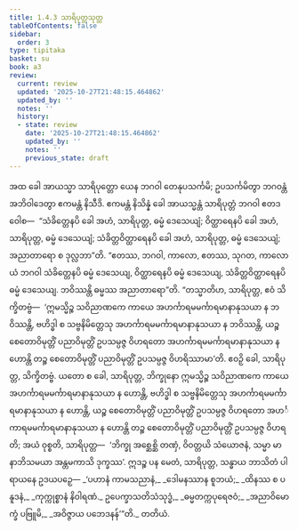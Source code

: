 ```yaml
---
title: 1.4.3 သာရိပုတ္တသုတ္တ
tableOfContents: false
sidebar:
  order: 3
type: tipitaka
basket: su
book: a3
review:
  current: review
  updated: '2025-10-27T21:48:15.464862'
  updated_by: ''
  notes: ''
  history:
  - state: review
    date: '2025-10-27T21:48:15.464862'
    updated_by: ''
    notes: ''
    previous_state: draft
---
```



<ReviewStatus review={frontmatter.review} showDetails={true} />

<HypothesisAnnotation frontmatter={frontmatter} />

<DynamicBreadcrumb />

<Division number="33" book="a3" e="ch" v="15" p="132">

<Paragraph number="178" book="a3">
အထ ခေါ အာယသ္မာ သာရိပုတ္တော ယေန ဘဂဝါ တေနုပသင်္ကမိ; ဥပသင်္ကမိတွာ ဘဂဝန္တံ အဘိဝါဒေတွာ ဧကမန္တံ နိသီဒိ. ဧကမန္တံ နိသိန္နံ ခေါ အာယသ္မန္တံ သာရိပုတ္တံ ဘဂဝါ ဧတဒဝေါစ—  “သံခိတ္တေနပိ ခေါ အဟံ, သာရိပုတ္တ, ဓမ္မံ ဒေသေယျံ; ဝိတ္ထာရေနပိ ခေါ အဟံ, သာရိပုတ္တ, ဓမ္မံ ဒေသေယျံ; သံခိတ္တဝိတ္ထာရေနပိ ခေါ အဟံ, သာရိပုတ္တ, ဓမ္မံ ဒေသေယျံ; အညာတာရော စ ဒုလ္လဘာ”တိ. “ဧတဿ, ဘဂဝါ, ကာလော, ဧတဿ, သုဂတ, ကာလော ယံ ဘဂဝါ သံခိတ္တေနပိ ဓမ္မံ ဒေသေယျ, ဝိတ္ထာရေနပိ ဓမ္မံ ဒေသေယျ, သံခိတ္တဝိတ္ထာရေနပိ ဓမ္မံ ဒေသေယျ. ဘဝိဿန္တိ ဓမ္မဿ အညာတာရော”တိ.
</Paragraph>

<Paragraph number="179" book="a3">
“တသ္မာတိဟ, သာရိပုတ္တ, ဧဝံ သိက္ခိတဗ္ဗံ—  ‘ဣမသ္မိဉ္စ သဝိညာဏကေ ကာယေ အဟင်္ကာရမမင်္ကာရမာနာနုသယာ န ဘဝိဿန္တိ, ဗဟိဒ္ဓါ စ သဗ္ဗနိမိတ္တေသု အဟင်္ကာရမမင်္ကာရမာနာနုသယာ န ဘဝိဿန္တိ, ယဉ္စ စေတောဝိမုတ္တိံ ပညာဝိမုတ္တိံ ဥပသမ္ပဇ္ဇ ဝိဟရတော အဟင်္ကာရမမင်္ကာရမာနာနုသယာ န ဟောန္တိ တဉ္စ စေတောဝိမုတ္တိံ ပညာဝိမုတ္တိံ ဥပသမ္ပဇ္ဇ ဝိဟရိဿာမာ’တိ. ဧဝဉှိ ခေါ, သာရိပုတ္တ, သိက္ခိတဗ္ဗံ.
</Paragraph>

<Paragraph number="180" book="a3">
ယတော စ ခေါ, သာရိပုတ္တ, ဘိက္ခုနော ဣမသ္မိဉ္စ သဝိညာဏကေ ကာယေ အဟင်္ကာရမမင်္ကာရမာနာနုသယာ န ဟောန္တိ, ဗဟိဒ္ဓါ စ သဗ္ဗနိမိတ္တေသု အဟင်္ကာရမမင်္ကာရမာနာနုသယာ န ဟောန္တိ, ယဉ္စ စေတောဝိမုတ္တိံ ပညာဝိမုတ္တိံ ဥပသမ္ပဇ္ဇ ဝိဟရတော အဟင်္ကာရမမင်္ကာရမာနာနုသယာ န ဟောန္တိ တဉ္စ စေတောဝိမုတ္တိံ ပညာဝိမုတ္တိံ ဥပသမ္ပဇ္ဇ ဝိဟရတိ; အယံ ဝုစ္စတိ, သာရိပုတ္တ—  ‘ဘိက္ခု အစ္ဆေစ္ဆိ တဏှံ, ဝိဝတ္တယိ သံယောဇနံ, သမ္မာ မာနာဘိသမယာ အန္တမကာသိ ဒုက္ခဿ’. ဣဒဉ္စ ပန မေတံ, သာရိပုတ္တ, သန္ဓာယ ဘာသိတံ ပါရာယနေ ဥဒယပဉှေ—
</Paragraph>

<Paragraph number="181" type="verses" book="a3">
_‘ပဟာနံ ကာမသညာနံ,_  
_ဒေါမနဿာန စူဘယံ;_  
_ထိနဿ စ ပနူဒနံ,_  
_ကုက္ကုစ္စာနံ နိဝါရဏံ._  

</Paragraph>

<Paragraph number="182" type="verses" book="a3">
ဥပေက္ခာသတိသံသုဒ္ဓံ,_  
_ဓမ္မတက္ကပုရေဇဝံ;_  
_အညာဝိမောက္ခံ ပဗြူမိ,_  
_အဝိဇ္ဇာယ ပဘေဒနန်’”တိ._  


</Paragraph>
</Division>

<Paragraph number="183" type="center" book="a3">
တတိယံ.
</Paragraph>